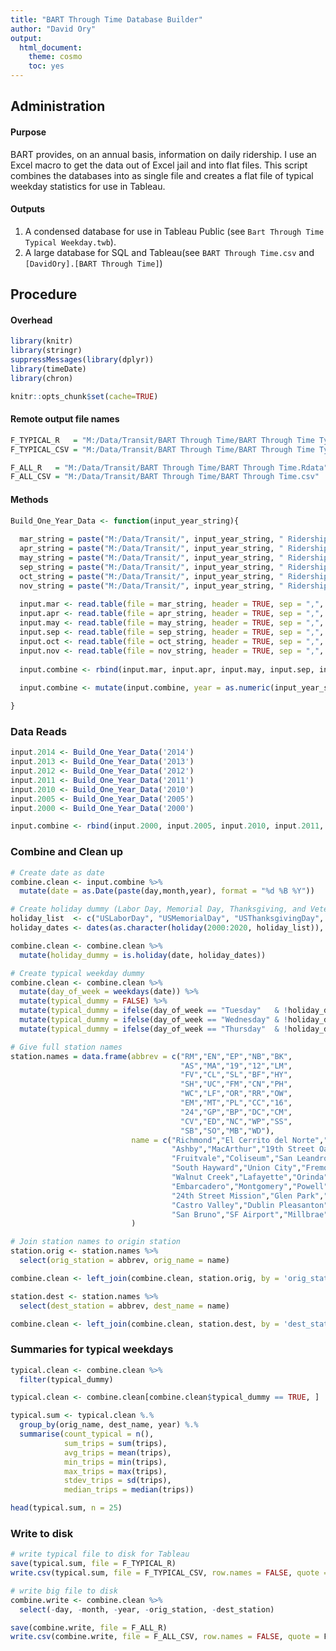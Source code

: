 ```yaml
---
title: "BART Through Time Database Builder"
author: "David Ory"
output:
  html_document:
    theme: cosmo
    toc: yes
---
```


## Administration

#### Purpose
BART provides, on an annual basis, information on daily ridership.  I use an Excel macro to get the data out of Excel jail and into flat files.  This script combines the databases into as single file and creates a flat file of typical weekday statistics for use in Tableau. 

#### Outputs
1.  A condensed database for use in Tableau Public (see ``Bart Through Time Typical Weekday.twb``).
2.  A large database for SQL and Tableau(see ``BART Through Time.csv`` and ``[DavidOry].[BART Through Time]``)


## Procedure
#### Overhead

```r
library(knitr)
library(stringr)
suppressMessages(library(dplyr))
library(timeDate)
library(chron)
```

```r
knitr::opts_chunk$set(cache=TRUE)
```

#### Remote output file names
```r
F_TYPICAL_R   = "M:/Data/Transit/BART Through Time/BART Through Time Typical Weekday.Rdata"
F_TYPICAL_CSV = "M:/Data/Transit/BART Through Time/BART Through Time Typical Weekday.csv"

F_ALL_R   = "M:/Data/Transit/BART Through Time/BART Through Time.Rdata"
F_ALL_CSV = "M:/Data/Transit/BART Through Time/BART Through Time.csv"

```


#### Methods
```r

Build_One_Year_Data <- function(input_year_string){
  
  mar_string = paste("M:/Data/Transit/", input_year_string, " Ridership/BART/by month/", input_year_string, " March.csv", sep = '')
  apr_string = paste("M:/Data/Transit/", input_year_string, " Ridership/BART/by month/", input_year_string, " April.csv", sep = '')
  may_string = paste("M:/Data/Transit/", input_year_string, " Ridership/BART/by month/", input_year_string, " May.csv", sep = '')
  sep_string = paste("M:/Data/Transit/", input_year_string, " Ridership/BART/by month/", input_year_string, " September.csv", sep = '')
  oct_string = paste("M:/Data/Transit/", input_year_string, " Ridership/BART/by month/", input_year_string, " October.csv", sep = '')
  nov_string = paste("M:/Data/Transit/", input_year_string, " Ridership/BART/by month/", input_year_string, " November.csv", sep = '')
  
  input.mar <- read.table(file = mar_string, header = TRUE, sep = ",", stringsAsFactors = FALSE)
  input.apr <- read.table(file = apr_string, header = TRUE, sep = ",", stringsAsFactors = FALSE)
  input.may <- read.table(file = may_string, header = TRUE, sep = ",", stringsAsFactors = FALSE)
  input.sep <- read.table(file = sep_string, header = TRUE, sep = ",", stringsAsFactors = FALSE)
  input.oct <- read.table(file = oct_string, header = TRUE, sep = ",", stringsAsFactors = FALSE)
  input.nov <- read.table(file = nov_string, header = TRUE, sep = ",", stringsAsFactors = FALSE)
  
  input.combine <- rbind(input.mar, input.apr, input.may, input.sep, input.oct, input.nov)
  
  input.combine <- mutate(input.combine, year = as.numeric(input_year_string))

}

```


### Data Reads
```r

input.2014 <- Build_One_Year_Data('2014')
input.2013 <- Build_One_Year_Data('2013')
input.2012 <- Build_One_Year_Data('2012')
input.2011 <- Build_One_Year_Data('2011')
input.2010 <- Build_One_Year_Data('2010')
input.2005 <- Build_One_Year_Data('2005')
input.2000 <- Build_One_Year_Data('2000')

input.combine <- rbind(input.2000, input.2005, input.2010, input.2011, input.2012, input.2013, input.2014)

```

### Combine and Clean up
```r

# Create date as date
combine.clean <- input.combine %>%
  mutate(date = as.Date(paste(day,month,year), format = "%d %B %Y"))

# Create holiday dummy (Labor Day, Memorial Day, Thanksgiving, and Veterans day are relevant) 
holiday_list  <- c("USLaborDay", "USMemorialDay", "USThanksgivingDay", "USVeteransDay")
holiday_dates <- dates(as.character(holiday(2000:2020, holiday_list)), format = "Y-M-D")

combine.clean <- combine.clean %>%
  mutate(holiday_dummy = is.holiday(date, holiday_dates))

# Create typical weekday dummy
combine.clean <- combine.clean %>%
  mutate(day_of_week = weekdays(date)) %>%
  mutate(typical_dummy = FALSE) %>%
  mutate(typical_dummy = ifelse(day_of_week == "Tuesday"   & !holiday_dummy, TRUE, typical_dummy)) %>%
  mutate(typical_dummy = ifelse(day_of_week == "Wednesday" & !holiday_dummy, TRUE, typical_dummy)) %>%
  mutate(typical_dummy = ifelse(day_of_week == "Thursday"  & !holiday_dummy, TRUE, typical_dummy))

# Give full station names
station.names = data.frame(abbrev = c("RM","EN","EP","NB","BK",
                                      "AS","MA","19","12","LM",
                                      "FV","CL","SL","BF","HY",
                                      "SH","UC","FM","CN","PH",
                                      "WC","LF","OR","RR","OW",
                                      "EM","MT","PL","CC","16",
                                      "24","GP","BP","DC","CM",
                                      "CV","ED","NC","WP","SS",
                                      "SB","SO","MB","WD"), 
                           name = c("Richmond","El Cerrito del Norte","El Cerrito Plaza","North Berkeley","Berkeley",
                                    "Ashby","MacArthur","19th Street Oakland","12th Street Oakland","Lake Merritt",
                                    "Fruitvale","Coliseum","San Leandro","Bay Fair","Hayward",
                                    "South Hayward","Union City","Fremont","Concord","Pleasant Hill",
                                    "Walnut Creek","Lafayette","Orinda","Rockridge","West Oakland",
                                    "Embarcadero","Montgomery","Powell","Civic Center","16th Street Mission",
                                    "24th Street Mission","Glen Park","Balboa Park","Daly City","Colma",
                                    "Castro Valley","Dublin Pleasanton","North Concord","Pittsburg Bay Point","South City",
                                    "San Bruno","SF Airport","Millbrae","West Dublin")
                           )

# Join station names to origin station
station.orig <- station.names %>%
  select(orig_station = abbrev, orig_name = name)

combine.clean <- left_join(combine.clean, station.orig, by = 'orig_station', copy = FALSE)

station.dest <- station.names %>%
  select(dest_station = abbrev, dest_name = name)

combine.clean <- left_join(combine.clean, station.dest, by = 'dest_station', copy = FALSE)

```

### Summaries for typical weekdays
```r

typical.clean <- combine.clean %>%
  filter(typical_dummy)

typical.clean <- combine.clean[combine.clean$typical_dummy == TRUE, ]

typical.sum <- typical.clean %.%
  group_by(orig_name, dest_name, year) %.%
  summarise(count_typical = n(), 
            sum_trips = sum(trips), 
            avg_trips = mean(trips), 
            min_trips = min(trips), 
            max_trips = max(trips), 
            stdev_trips = sd(trips), 
            median_trips = median(trips))

head(typical.sum, n = 25)

```

### Write to disk
```r
# write typical file to disk for Tableau
save(typical.sum, file = F_TYPICAL_R)
write.csv(typical.sum, file = F_TYPICAL_CSV, row.names = FALSE, quote = F)

# write big file to disk
combine.write <- combine.clean %>%
  select(-day, -month, -year, -orig_station, -dest_station)

save(combine.write, file = F_ALL_R)
write.csv(combine.write, file = F_ALL_CSV, row.names = FALSE, quote = F)


```

